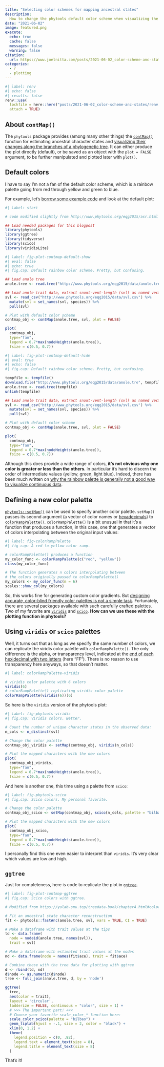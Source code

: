 ```yaml
---
title: "Selecting color schemes for mapping ancestral states"
description:
  How to change the phytools default color scheme when visualizing the results of ancestral character state estimation
date: "2021-06-02"
image: featured.png
execute:
  echo: true
  cache: false
  messages: false
  warning: false
citation:
  url: https://www.joelnitta.com/posts/2021-06-02_color-scheme-anc-states/
categories:
  - r
  - plotting
---
```


```r
#| label: renv
#| echo: false
#| results: false
renv::use(
  lockfile = here::here("posts/2021-06-02_color-scheme-anc-states/renv.lock"),
  attach = TRUE)
```

## About `contMap()`

The `phytools` package provides (among many other things) the [`contMap()`](https://rdrr.io/cran/phytools/man/contMap.html) function for estimating ancestral character states and [visualizing their changes along the branches of a phylogenetic tree](http://blog.phytools.org/search?q=contmap). It can either produce the plot directly (default), or be saved as an object with the `plot = FALSE` argument, to be further manipulated and plotted later with `plot()`.

## Default colors

I have to say I'm not a fan of the default color scheme, which is a rainbow palette going from red through yellow and green to blue. 

For example, let's [borrow some example code](http://www.phytools.org/eqg2015/asr.html) and look at the default plot:

```r
#| label: start

# code modified slightly from http://www.phytools.org/eqg2015/asr.html

## Load needed packages for this blogpost
library(phytools)
library(ggtree)
library(tidyverse)
library(scico)
library(viridisLite)
```

```r
#| label: fig-plot-contmap-default-show
#| eval: false
#| echo: true
#| fig.cap: Default rainbow color scheme. Pretty, but confusing.

## Load anole tree
anole.tree <- read.tree("http://www.phytools.org/eqg2015/data/anole.tre")

## Load anole trait data, extract snout-vent-length (svl) as named vector
svl <- read_csv("http://www.phytools.org/eqg2015/data/svl.csv") %>%
  mutate(svl = set_names(svl, species)) %>%
  pull(svl)

# Plot with default color scheme
contmap_obj <- contMap(anole.tree, svl, plot = FALSE)

plot(
  contmap_obj, 
  type="fan", 
  legend = 0.7*max(nodeHeights(anole.tree)),
  fsize = c(0.5, 0.7))
```

```r
#| label: fig-plot-contmap-default-hide
#| eval: true
#| echo: false
#| fig.cap: Default rainbow color scheme. Pretty, but confusing.

tempfile <- tempfile()
download.file("http://www.phytools.org/eqg2015/data/anole.tre", tempfile)
anole.tree <- read.tree(tempfile)
unlink(tempfile)

## Load anole trait data, extract snout-vent-length (svl) as named vector
svl <- read_csv("http://www.phytools.org/eqg2015/data/svl.csv") %>%
  mutate(svl = set_names(svl, species)) %>%
  pull(svl)

# Plot with default color scheme
contmap_obj <- contMap(anole.tree, svl, plot = FALSE)

plot(
  contmap_obj, 
  type="fan", 
  legend = 0.7*max(nodeHeights(anole.tree)),
  fsize = c(0.5, 0.7))
```

Although this does provide a wide range of colors, **it's not obvious why one color is greater or less than the others**. In particular it's hard to discern the order of intermediate values (yellow, green, light blue). Indeed, there has been much written on [why the rainbow palette is generally not a good way to visualize continuous data](https://www.nature.com/articles/s41467-020-19160-7).

## Defining a new color palette

[`phytools::setMap()`](https://rdrr.io/cran/phytools/man/setMap.html) can be used to specify another color palette. `setMap()` passes its second argument (a vector of color names or [hexadecimals](https://en.wikipedia.org/wiki/Web_colors)) to [`colorRampPalette()`](https://rdrr.io/r/grDevices/colorRamp.html). `colorRampPalette()` is a bit unusual in that it's a function that produces a function, in this case, one that generates a vector of colors interpolating between the original input values:

```r
#| label: fig-colorRampPalette
#| fig-cap: A red-to-yellow color ramp.

# colorRampPalette() produces a function
my_color_func <- colorRampPalette(c("red", "yellow"))
class(my_color_func)

# The function generates n colors interpolating between
# the colors originally passed to colorRampPalette()
my_colors <- my_color_func(n = 6)
scales::show_col(my_colors)
```

So, this works fine for generating custom color gradients. But [designing accurate, color-blind friendly color palettes is not a simple task](https://www.fabiocrameri.ch/visualisation/). Fortunately, there are several packages available with such carefully crafted palettes. Two of my favorite are [`viridis`](https://cran.r-project.org/web/packages/viridis/vignettes/intro-to-viridis.html) and [`scico`](https://github.com/thomasp85/scico). **How can we use these with the plotting function in phytools?**

## Using `viridis` or `scico` palettes

Well, it turns out that as long as we specify the same number of colors, we can replicate the viridis color palette with `colorRampPalette()`. The only difference is the alpha, or transparency level, indicated at the [end of each hexidecimal with two letters](https://stackoverflow.com/questions/23201134/transparent-argb-hex-value) (here "FF"). There is no reason to use transparency here anyways, so that doesn't matter.

```r
#| label: colorRampPalette-viridis

# viridis color palette with 6 colors
viridis(6)
# colorRampPalette() replicating viridis color palette
colorRampPalette(viridis(6))(6)
```

So here is the `viridis` version of the phytools plot:

```r
#| label: fig-phytools-viridis
#| fig.cap: Viridis colors. Better.

# Count the number of unique character states in the observed data:
n_cols <- n_distinct(svl)

# Change the color palette
contmap_obj_viridis <- setMap(contmap_obj, viridis(n_cols))

# Plot the mapped characters with the new colors
plot(
  contmap_obj_viridis, 
  type="fan", 
  legend = 0.7*max(nodeHeights(anole.tree)),
  fsize = c(0.5, 0.7))
```

And here is another one, this time using a palette from `scico`:

```r
#| label: fig-phytools-scico
#| fig.cap: Scico colors. My personal favorite.

# Change the color palette
contmap_obj_scico <- setMap(contmap_obj, scico(n_cols, palette = "bilbao"))

# Plot the mapped characters with the new colors
plot(
  contmap_obj_scico, 
  type="fan", 
  legend = 0.7*max(nodeHeights(anole.tree)),
  fsize = c(0.5, 0.7))
```

I personally find this one even easier to interpret than `viridis`. It's very clear which values are low and high.

## `ggtree`

Just for completeness, here is code to replicate the plot in  [`ggtree`](https://github.com/YuLab-SMU/ggtree).

```r
#| label: fig-plot-contmap-ggtree
#| fig.cap: Scico colors with ggtree.

# Modified from https://yulab-smu.top/treedata-book/chapter4.html#color-tree

# Fit an ancestral state character reconstruction
fit <- phytools::fastAnc(anole.tree, svl, vars = TRUE, CI = TRUE)

# Make a dataframe with trait values at the tips
td <- data.frame(
  node = nodeid(anole.tree, names(svl)),
  trait = svl)

# Make a dataframe with estimated trait values at the nodes
nd <- data.frame(node = names(fit$ace), trait = fit$ace)

# Combine these with the tree data for plotting with ggtree
d <- rbind(td, nd)
d$node <- as.numeric(d$node)
tree <- full_join(anole.tree, d, by = 'node')

ggtree(
  tree, 
  aes(color = trait), 
  layout = 'circular', 
  ladderize = FALSE, continuous = "color", size = 1) +
  # >>> The important part! <<<
  # Choose your favorite scale_color_* function here: 
  scale_color_scico(palette = "bilbao") + 
  geom_tiplab(hjust = -.1, size = 2, color = "black") + 
  xlim(0, 1.2) + 
  theme(
    legend.position = c(0, .82),
    legend.text = element_text(size = 8),
    legend.title = element_text(size = 8)
  ) 
```

That's it!
